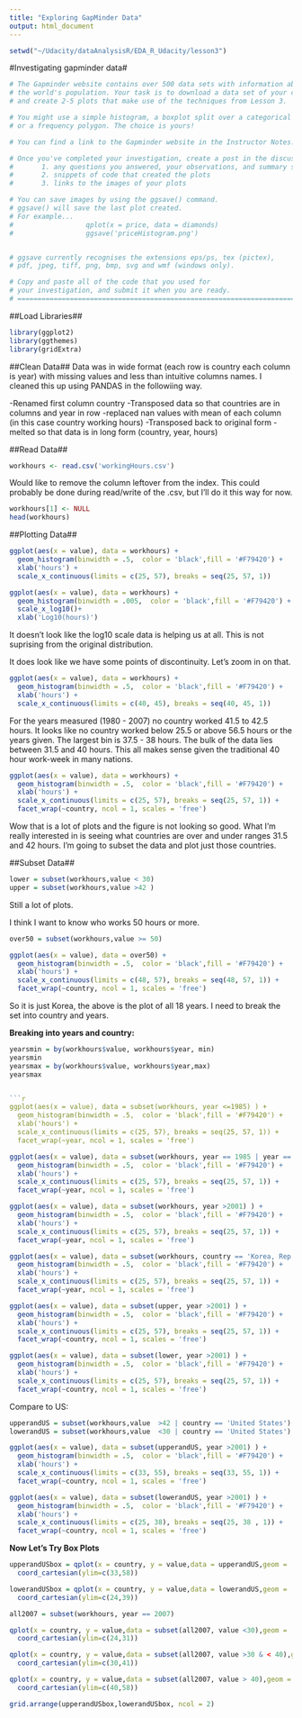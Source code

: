 ```yaml
---
title: "Exploring GapMinder Data"
output: html_document
---
```


```r
setwd("~/Udacity/dataAnalysisR/EDA_R_Udacity/lesson3")
```

#Investigating gapminder data#

```r
# The Gapminder website contains over 500 data sets with information about
# the world's population. Your task is to download a data set of your choice
# and create 2-5 plots that make use of the techniques from Lesson 3.

# You might use a simple histogram, a boxplot split over a categorical variable,
# or a frequency polygon. The choice is yours!

# You can find a link to the Gapminder website in the Instructor Notes.

# Once you've completed your investigation, create a post in the discussions that includes:
#       1. any questions you answered, your observations, and summary statistics
#       2. snippets of code that created the plots
#       3. links to the images of your plots

# You can save images by using the ggsave() command.
# ggsave() will save the last plot created.
# For example...
#                  qplot(x = price, data = diamonds)
#                  ggsave('priceHistogram.png')


# ggsave currently recognises the extensions eps/ps, tex (pictex),
# pdf, jpeg, tiff, png, bmp, svg and wmf (windows only).

# Copy and paste all of the code that you used for
# your investigation, and submit it when you are ready.
# ====================================================================================
```

##Load Libraries##

```r
library(ggplot2)
library(ggthemes)
library(gridExtra)
```
##Clean Data##
Data was in wide format (each row is country each column is year) with missing values and less than intuitive columns names.  I cleaned this up using PANDAS in the followiing way.

-Renamed first column country
-Transposed data so that countries are in columns and year in row
-replaced nan values with mean of each column (in this case country working hours)
-Transposed back to original form
-melted so that data is in long form (country, year, hours)  

##Read Data##

```r
workhours <- read.csv('workingHours.csv')
```

Would like to remove the column leftover from the index.  This could probably be done during read/write of the .csv, but I'll do it this way for now.

```r
workhours[1] <- NULL
head(workhours)
```

##Plotting Data##

```r
ggplot(aes(x = value), data = workhours) + 
  geom_histogram(binwidth = .5,  color = 'black',fill = '#F79420') +
  xlab('hours') +
  scale_x_continuous(limits = c(25, 57), breaks = seq(25, 57, 1))

ggplot(aes(x = value), data = workhours) + 
  geom_histogram(binwidth = .005,  color = 'black',fill = '#F79420') + 
  scale_x_log10()+
  xlab('Log10(hours)')
```


It doesn't look like the log10 scale data is helping us at all.  This is not suprising from the original distribution.

It does look like we have some points of discontinuity.  Let's zoom in on that.

```r
ggplot(aes(x = value), data = workhours) + 
  geom_histogram(binwidth = .5,  color = 'black',fill = '#F79420') +
  xlab('hours') +
  scale_x_continuous(limits = c(40, 45), breaks = seq(40, 45, 1))

```

For the years measured (1980 - 2007) no country worked 41.5 to 42.5 hours.  It looks like no country worked below 25.5 or above 56.5 hours or the years given.  The largest bin is 37.5 - 38 hours.  The bulk of the data lies between 31.5 and 40 hours.  This all makes sense given the traditional 40 hour work-week in many nations.


```r
ggplot(aes(x = value), data = workhours) + 
  geom_histogram(binwidth = .5,  color = 'black',fill = '#F79420') +
  xlab('hours') +
  scale_x_continuous(limits = c(25, 57), breaks = seq(25, 57, 1)) +
  facet_wrap(~country, ncol = 1, scales = 'free')
```
Wow that is a lot of plots and the figure is not looking so good.  What I'm really interested in is seeing what countries are over and under ranges 31.5 and 42 hours.  I'm going to subset the data and plot just those countries.

##Subset Data##

```r
lower = subset(workhours,value < 30)
upper = subset(workhours,value >42 )
```
Still a lot of plots.


I think I want to know who works 50 hours or more.

```r
over50 = subset(workhours,value >= 50)
```
```r
ggplot(aes(x = value), data = over50) + 
  geom_histogram(binwidth = .5,  color = 'black',fill = '#F79420') +
  xlab('hours') +
  scale_x_continuous(limits = c(48, 57), breaks = seq(48, 57, 1)) +
  facet_wrap(~country, ncol = 1, scales = 'free')
```

So it is just Korea, the above is the plot of all 18 years.  I need to break the set into country and years.  


**Breaking into years and country:**

```r
yearsmin = by(workhours$value, workhours$year, min)
yearsmin
yearsmax = by(workhours$value, workhours$year,max)
yearsmax


```r
ggplot(aes(x = value), data = subset(workhours, year <=1985) ) + 
  geom_histogram(binwidth = .5,  color = 'black',fill = '#F79420') +
  xlab('hours') +
  scale_x_continuous(limits = c(25, 57), breaks = seq(25, 57, 1)) +
  facet_wrap(~year, ncol = 1, scales = 'free')
```

```r
ggplot(aes(x = value), data = subset(workhours, year == 1985 | year == 2007) ) + 
  geom_histogram(binwidth = .5,  color = 'black',fill = '#F79420') +
  xlab('hours') +
  scale_x_continuous(limits = c(25, 57), breaks = seq(25, 57, 1)) +
  facet_wrap(~year, ncol = 1, scales = 'free')
```

```r
ggplot(aes(x = value), data = subset(workhours, year >2001) ) + 
  geom_histogram(binwidth = .5,  color = 'black',fill = '#F79420') +
  xlab('hours') +
  scale_x_continuous(limits = c(25, 57), breaks = seq(25, 57, 1)) +
  facet_wrap(~year, ncol = 1, scales = 'free')
```

```r
ggplot(aes(x = value), data = subset(workhours, country == 'Korea, Rep.' & year > 2000) ) + 
  geom_histogram(binwidth = .5,  color = 'black',fill = '#F79420') +
  xlab('hours') +
  scale_x_continuous(limits = c(25, 57), breaks = seq(25, 57, 1)) +
  facet_wrap(~year, ncol = 1, scales = 'free')
```

```r
ggplot(aes(x = value), data = subset(upper, year >2001) ) + 
  geom_histogram(binwidth = .5,  color = 'black',fill = '#F79420') +
  xlab('hours') +
  scale_x_continuous(limits = c(25, 57), breaks = seq(25, 57, 1)) +
  facet_wrap(~country, ncol = 1, scales = 'free')
```
```r
ggplot(aes(x = value), data = subset(lower, year >2001) ) + 
  geom_histogram(binwidth = .5,  color = 'black',fill = '#F79420') +
  xlab('hours') +
  scale_x_continuous(limits = c(25, 57), breaks = seq(25, 57, 1)) +
  facet_wrap(~country, ncol = 1, scales = 'free')
```

Compare to US:

```r
upperandUS = subset(workhours,value  >42 | country == 'United States')
lowerandUS = subset(workhours,value  <30 | country == 'United States')
```



```r
ggplot(aes(x = value), data = subset(upperandUS, year >2001) ) + 
  geom_histogram(binwidth = .5,  color = 'black',fill = '#F79420') +
  xlab('hours') +
  scale_x_continuous(limits = c(33, 55), breaks = seq(33, 55, 1)) +
  facet_wrap(~country, ncol = 1, scales = 'free')
```
```r
ggplot(aes(x = value), data = subset(lowerandUS, year >2001) ) + 
  geom_histogram(binwidth = .5,  color = 'black',fill = '#F79420') +
  xlab('hours') +
  scale_x_continuous(limits = c(25, 38), breaks = seq(25, 38 , 1)) +
  facet_wrap(~country, ncol = 1, scales = 'free')
```

**Now Let's Try Box Plots**

```r
upperandUSbox = qplot(x = country, y = value,data = upperandUS,geom = 'boxplot') +
  coord_cartesian(ylim=c(33,58))
```

```r
lowerandUSbox = qplot(x = country, y = value,data = lowerandUS,geom = 'boxplot') +
  coord_cartesian(ylim=c(24,39))
```
```r
all2007 = subset(workhours, year == 2007)

qplot(x = country, y = value,data = subset(all2007, value <30),geom = 'boxplot') +
  coord_cartesian(ylim=c(24,31))

qplot(x = country, y = value,data = subset(all2007, value >30 & < 40),geom = 'boxplot') +
  coord_cartesian(ylim=c(30,41))

qplot(x = country, y = value,data = subset(all2007, value > 40),geom = 'boxplot') +
  coord_cartesian(ylim=c(40,58))

```

```r
grid.arrange(upperandUSbox,lowerandUSbox, ncol = 2)
```

